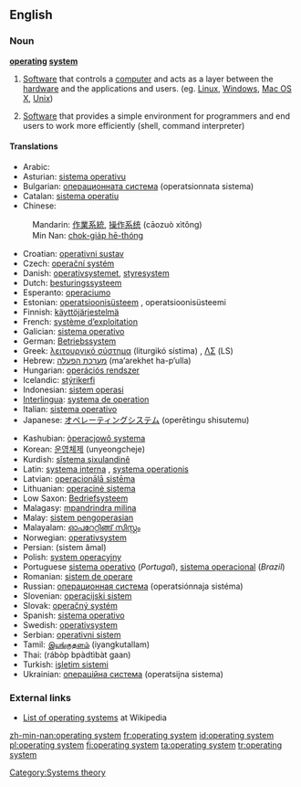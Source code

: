 ==English==

{{wikipedia}}

===Noun===
'''[[operating]] [[system]]'''

# {{software}} [[Software]] that controls a [[computer]] and acts as a layer between the [[hardware]] and the applications and users. (eg. [[Linux]], [[Windows]], [[Mac OS X]], [[Unix]])
# {{software}} [[Software]] that provides a simple environment for programmers and end users to work more efficiently (shell, command interpreter)

====Translations====
{{top}}
*Arabic: {{ARchar|[[نظام تشغيل]]}} {{IPAchar|(niʐám tašğíl)}} {{m}}
*Asturian: [[sistema operativu]] {{m}}
*Bulgarian: [[операционната система]] (operatsionnata sistema) {{f}}
*Catalan: [[sistema operatiu]] {{m}}
*Chinese:
:Mandarin: [[作業系統]], [[操作系统]] (cāozuò xìtǒng)
:Min Nan: [[chok-gia̍p hē-thóng]]
*Croatian: [[operativni sustav]] {{m}}
*Czech: [[operační systém]] {{m}}
*Danish: [[operativsystemet]], [[styresystem]]
*Dutch: [[besturingssysteem]]
*Esperanto: [[operaciumo]]
*Estonian: [[operatsioonisüsteem]] {{s}}, operatsioonisüsteemi {{p}}
*Finnish: [[käyttöjärjestelmä]]
*French: [[système d’exploitation]] {{m}}
*Galician: [[sistema operativo]] {{m}}
*German: [[Betriebssystem]]
*Greek: [[λειτουργικό σύστημα]] (liturgikó sístima) {{n}}, [[ΛΣ]] (LS)
*Hebrew: [[מערכת הפעלה]] (ma‘arekhet ha-p‘ulla)
*Hungarian: [[operációs rendszer]]
*Icelandic: [[stýrikerfi]]
*Indonesian: [[sistem operasi]]
*[[Interlingua]]: [[systema de operation]]
*Italian: [[sistema operativo]] {{m}}
*Japanese: [[オペレーティングシステム]] (operētingu shisutemu)
{{mid}}
*Kashubian: [[òperacjowô systema]]
*Korean: [[운영체제]] (unyeongcheje)
*Kurdish: [[sîstema şixulandinê]]
*Latin: [[systema interna]] {{f}}, [[systema operationis]] {{f}}
*Latvian: [[operacionālā sistēma]]
*Lithuanian: [[operacinė sistema]]
*Low Saxon: [[Bedriefsysteem]]
*Malagasy: [[mpandrindra milina]]
*Malay: [[sistem pengoperasian]]
*Malayalam: [[ഓപറേറ്റിങ്ങ് സിസ്റ്റം]]
*Norwegian: [[operativsystem]]
*Persian: {{FAchar|[[سیستم عامل]]}} (sistem âmal)
*Polish: [[system operacyjny]] {{m}}
*Portuguese [[sistema operativo]] {{m}} (''Portugal''), [[sistema operacional]] {{m}} (''Brazil'')
*Romanian: [[sistem de operare]] {{n}}
*Russian: [[операционная система]] (operatsiónnaja sistéma) {{f}}
*Slovenian: [[operacijski sistem]]
*Slovak: [[operačný systém]] {{m}}
*Spanish: [[sistema operativo]] {{m}}
*Swedish: [[operativsystem]]
*Serbian: [[operativni sistem]]
*Tamil: [[இயங்குதளம்]] (iyangkutallam)
*Thai: {{THchar|[[ระบบปฏิบัติการ]]}} (rábòp bpàdtìbàt gaan)
*Turkish: [[işletim sistemi]]
*Ukrainian: [[операційна система]] (operatsijna sistema) {{f}}
{{bottom}}

===External links===
*[[w:List of operating systems|List of operating systems]] at Wikipedia

[[Category:Systems theory]]

[[zh-min-nan:operating system]]
[[fr:operating system]]
[[id:operating system]]
[[pl:operating system]]
[[fi:operating system]]
[[ta:operating system]]
[[tr:operating system]]